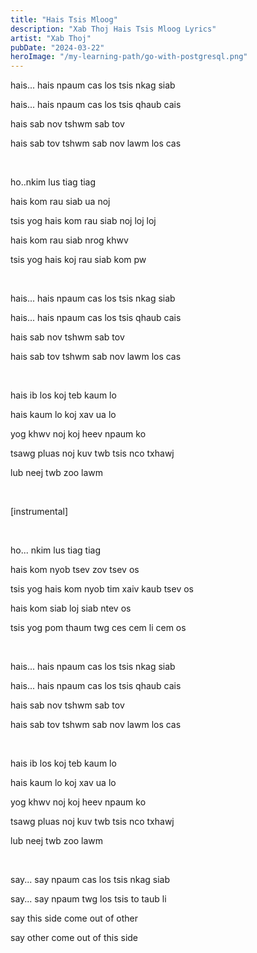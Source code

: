 ```yaml
---
title: "Hais Tsis Mloog"
description: "Xab Thoj Hais Tsis Mloog Lyrics"
artist: "Xab Thoj"
pubDate: "2024-03-22"
heroImage: "/my-learning-path/go-with-postgresql.png"
---
```


hais... hais npaum cas los tsis nkag siab

hais... hais npaum cas los tsis qhaub cais

hais sab nov tshwm sab tov

hais sab tov tshwm sab nov lawm los cas

<br />

ho..nkim lus tiag tiag

hais kom rau siab ua noj

tsis yog hais kom rau siab noj loj loj

hais kom rau siab nrog khwv

tsis yog hais koj rau siab kom pw

<br />

hais... hais npaum cas los tsis nkag siab

hais... hais npaum cas los tsis qhaub cais

hais sab nov tshwm sab tov

hais sab tov tshwm sab nov lawm los cas

<br />

hais ib los koj teb kaum lo

hais kaum lo koj xav ua lo

yog khwv noj koj heev npaum ko

tsawg pluas noj kuv twb tsis nco txhawj

lub neej twb zoo lawm

<br />

[instrumental]

<br />

ho... nkim lus tiag tiag

hais kom nyob tsev zov tsev os

tsis yog hais kom nyob tim xaiv kaub tsev os

hais kom siab loj siab ntev os

tsis yog pom thaum twg ces cem li cem os

<br />

hais... hais npaum cas los tsis nkag siab

hais... hais npaum cas los tsis qhaub cais

hais sab nov tshwm sab tov

hais sab tov tshwm sab nov lawm los cas

<br />

hais ib los koj teb kaum lo

hais kaum lo koj xav ua lo

yog khwv noj koj heev npaum ko

tsawg pluas noj kuv twb tsis nco txhawj

lub neej twb zoo lawm

<br />

say... say npaum cas los tsis nkag siab

say... say npaum twg los tsis to taub li

say this side come out of other

say other come out of this side

